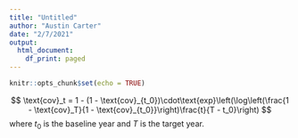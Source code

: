 ```yaml
---
title: "Untitled"
author: "Austin Carter"
date: "2/7/2021"
output:
  html_document:
    df_print: paged
---
```


```r
knitr::opts_chunk$set(echo = TRUE)
```
$$
\text{cov}_t = 1 - (1 - \text{cov}_{t_0})\cdot\text{exp}\left(\log\left(\frac{1 - \text{cov}_T}{1 - \text{cov}_{t_0}}\right)\frac{t}{T - t_0}\right)
$$
where $t_0$ is the baseline year and $T$ is the target year.